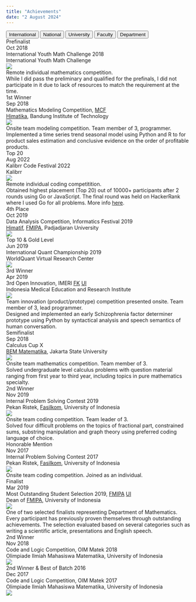 ---
title: "Achievements"
date: "2 August 2024"
---

```{=html}
<div class="tab">
  <button class="tablinks" onclick="openAch(event, 'intrntl')">International</button>
  <button class="tablinks" onclick="openAch(event, 'ntional')">National</button>
  <button class="tablinks" onclick="openAch(event, 'univsty')">University</button>
  <button class="tablinks" onclick="openAch(event, 'faculty')" id="defaultOpen">Faculty</button>
  <button class="tablinks" onclick="openAch(event, 'dprtmnt')">Department</button>
</div>

<!--
WIP: Sorting
  <div id="sort-buttons">
    <div class="dropdown">
      <button class="dropbtn">Sort</button>
      <div class="dropdown-content">
        <a href="#" onclick="sortAch('date', 'asc')">Date Ascending</a>
        <a href="#" onclick="sortAch('date', 'desc')">Date Descending</a>
        <a href="#" onclick="sortAch('placement', 'asc')">Placement Ascending</a>
        <a href="#" onclick="sortAch('placement', 'desc')">Placement Descending</a>
      </div>
    </div>
  </div>
-->

<!-- Achievements at International/Multinational Level -->
<div id="intrntl" class="tabcontent">
  <div class="achievement-card" onclick="toggleDropdown(this)">
    <div class="achievement-header">
      <div class="achievement-placement" place="Nth">Prefinalist</div>
      <div class="achievement-date">Oct 2018</div>
    </div>
    <div class="achievement-event">International Youth Math Challenge 2018</div>
    <div class="achievement-issuer">International Youth Math Challenge</div>
    <img class="achievement-logo" src="../images/IYMC.png">
    <div class="achievement-dropdown">
      <div class="achievement-arrangement">Remote individual mathematics competition.</div>
      <div class="achievement-details">While I did pass the preliminary and qualified for the prefinals, I did not participate in it due to lack of resources to match the requirement at the time.</div>
    </div>
  </div>

  <div class="achievement-card" onclick="toggleDropdown(this)">
    <div class="achievement-header">
      <div class="achievement-placement" place="1st">1st Winner</div>
      <div class="achievement-date">Sep 2018</div>
    </div>
    <div class="achievement-event">Mathematics Modeling Competition, <span title="Mathematical Challenge Festival"><u style="cursor:help">MCF</u></span></div>
    <div class="achievement-issuer"><span title="Mathematics Student Union"><u style="cursor:help">Himatika</u></span>, Bandung Institute of Technology</div>
    <img class="achievement-logo" src="../images/MMC_MCF.png">
    <div class="achievement-dropdown">
      <div class="achievement-arrangement">Onsite team modeling competition. Team member of 3, programmer.</div>
      <div class="achievement-details">Implemented a time series trend seasonal model using Python and R to for product sales estimation and conclusive evidence on the order of profitable products.</div>
    </div>
  </div>
</div>

<!-- Achievements at National Level -->
<div id="ntional" class="tabcontent">
  <div class="achievement-card" onclick="toggleDropdown(this)">
    <div class="achievement-header">
      <div class="achievement-placement" place="1st">Top 20</div>
      <div class="achievement-date">Aug 2022</div>
    </div>
    <div class="achievement-event">Kalibrr Code Festival 2022</div>
    <div class="achievement-issuer">Kalibrr</div>
    <img class="achievement-logo" src="https://encrypted-tbn0.gstatic.com/images?q=tbn:ANd9GcRmz0BPyUdwR2G8kBWRLlFTI4jN8qbUNftSig&s">
    <div class="achievement-dropdown">
      <div class="achievement-arrangement">Remote individual coding competitition.</div>
      <div class="achievement-details">Obtained highest placement (Top 20) out of 10000+ participants after 2 rounds using Go or JavaScript. The final round was held on HackerRank where I used Go for all problems. More info <a href="https://jobseeker.kalibrr.com/c/kalibrr-ph/jobs/208052/kompetisi-coding-kalibrr-codefest">here</a>.</div>
    </div>
  </div>

  <div class="achievement-card no-dropdown">
    <div class="achievement-header">
      <div class="achievement-placement" place="Nth">4th Place</div>
      <div class="achievement-date">Oct 2019</div>
    </div>
    <div class="achievement-event">Data Analysis Competition, Informatics Festival 2019</div>
    <div class="achievement-issuer"><span title="Informatics Engineering Student Union"><u style="cursor:help">Himatif</u></span>, <span title="Faculty of Mathematics and Natural Sciences"><u style="cursor:help">FMIPA</u></span>, Padjadjaran University</div>
    <img class="achievement-logo" src="../images/IFest-2019.png">
  </div>

  <div class="achievement-card no-dropdown">
    <div class="achievement-header">
      <div class="achievement-placement" place="Nth">Top 10 & Gold Level</div>
      <div class="achievement-date">Jun 2019</div>
    </div>
    <div class="achievement-event">International Quant Championship 2019</div>
    <div class="achievement-issuer">WorldQuant Virtual Research Center</div>
    <img class="achievement-logo" src="../images/IQC-2019.png">
  </div>

  <div class="achievement-card" onclick="toggleDropdown(this)">
    <div class="achievement-header">
      <div class="achievement-placement" place="3rd">3rd Winner</div>
      <div class="achievement-date">Apr 2019</div>
    </div>
    <div class="achievement-event">3rd Open Innovation, IMERI <span title="Faculty of Medicine"><u style="cursor:help">FK</u></span><span title="University of Indonesia"> <u style="cursor:help">UI</u></span></div>
    <div class="achievement-issuer">Indonesia Medical Education and Research Institute</div>
    <img class="achievement-logo" src="../images/IMERI.png">
    <div class="achievement-dropdown">
      <div class="achievement-arrangement">Team innovation (product/prototype) competition presented onsite. Team member of 3, lead programmer.</div>
      <div class="achievement-details">Designed and implemented an early Schizophrenia factor determiner prototype using Python by syntactical analysis and speech semantics of human conversation.</div>
    </div>
  </div>

  <div class="achievement-card" onclick="toggleDropdown(this)">
    <div class="achievement-header">
      <div class="achievement-placement" place="Nth">Semifinalist</div>
      <div class="achievement-date">Sep 2018</div>
    </div>
    <div class="achievement-event">Calculus Cup X</div>
    <div class="achievement-issuer"><span title="Mathematics Student Executive Board"><u style="cursor:help">BEM Matematika</u></span>, Jakarta State University</div>
    <img class="achievement-logo" src="../images/Calculus_Cup.png">
    <div class="achievement-dropdown">
      <div class="achievement-arrangement">Onsite team mathematics competition. Team member of 3.</div>
      <div class="achievement-details">Solved undergraduate level calculus problems with question material ranging from first year to third year, including topics in pure mathematics specialty.</div>
    </div>
  </div>
</div>

<!-- Achievements at University Level -->
<div id="univsty" class="tabcontent">
  <div class="achievement-card" onclick="toggleDropdown(this)">
    <div class="achievement-header">
      <div class="achievement-placement" place="2nd">2nd Winner</div>
      <div class="achievement-date">Nov 2019</div>
    </div>
    <div class="achievement-event">Internal Problem Solving Contest 2019</div>
    <div class="achievement-issuer">Pekan Ristek, <span title="Faculty of Computer Science"><u style="cursor:help">Fasilkom</u></span>, University of Indonesia</div>
    <img class="achievement-logo" src="https://www.ristek.cs.ui.ac.id/icons/favicon/android-chrome-512x512.png">
    <div class="achievement-dropdown">
      <div class="achievement-arrangement">Onsite team coding competition. Team leader of 3.</div>
      <div class="achievement-details">Solved four difficult problems on the topics of fractional part, constrained sums, substring manipulation and graph theory using preferred coding language of choice.</div>
    </div>
  </div>

  <div class="achievement-card" onclick="toggleDropdown(this)">
    <div class="achievement-header">
      <div class="achievement-placement" place="Nth">Honorable Mention</div>
      <div class="achievement-date">Nov 2017</div>
    </div>
    <div class="achievement-event">Internal Problem Solving Contest 2017</div>
    <div class="achievement-issuer">Pekan Ristek, <span title="Faculty of Computer Science"><u style="cursor:help">Fasilkom</u></span>, University of Indonesia</div>
    <img class="achievement-logo" src="https://www.ristek.cs.ui.ac.id/icons/favicon/android-chrome-512x512.png">
    <div class="achievement-dropdown">
      <div class="achievement-arrangement">Onsite team coding competition. Joined as an individual.</div>
    </div>
  </div>
</div>

<!-- Achievements at Faculty Level -->
<div id="faculty" class="tabcontent">
  <div class="achievement-card" onclick="toggleDropdown(this)">
    <div class="achievement-header">
      <div class="achievement-placement" place="Nth">Finalist</div>
      <div class="achievement-date">Mar 2019</div>
    </div>
    <div class="achievement-event">Most Outstanding Student Selection 2019, <span title="Faculty of Mathematics and Natural Sciences"><u style="cursor:help">FMIPA</u></span> <span title="University of Indonesia"><u style="cursor:help">UI</u></span></div>
    <div class="achievement-issuer">Dean of <span title="Faculty of Mathematics and Natural Sciences"><u style="cursor:help">FMIPA</u></span>, University of Indonesia</div>
    <img class="achievement-logo" src="../images/FMIPAUI.png">
    <div class="achievement-dropdown">
      <div class="achievement-details">One of two selected finalists representing Department of Mathematics. Every participant has previously proven themselves through outstanding achievements. The selection evaluated based on several categories such as writing a scientific article, presentations and English speech.</div>
    </div>
  </div>
</div>

<!-- Achievements at Department Level -->
<div id="dprtmnt" class="tabcontent">
  <div class="achievement-card no-dropdown">
    <div class="achievement-header">
      <div class="achievement-placement" place="2nd">2nd Winner</div>
      <div class="achievement-date">Nov 2018</div>
    </div>
    <div class="achievement-event">Code and Logic Competition, OIM Matek 2018</div>
    <div class="achievement-issuer">Olimpiade Ilmiah Mahasiswa Matematika, University of Indonesia</div>
    <img class="achievement-logo" src="../images/OIM_Matek-2018.png">
  </div>

  <div class="achievement-card no-dropdown">
    <div class="achievement-header">
      <div class="achievement-placement" place="2nd">2nd Winner & Best of Batch 2016</div>
      <div class="achievement-date">Dec 2017</div>
    </div>
    <div class="achievement-event">Code and Logic Competition, OIM Matek 2017</div>
    <div class="achievement-issuer">Olimpiade Ilmiah Mahasiswa Matematika, University of Indonesia</div>
    <img class="achievement-logo" src="../images/OIM_Matek-2017.png">
  </div>
</div>

<script>
  document.addEventListener("DOMContentLoaded", function() {
    document.getElementById("defaultOpen").click();
  });

  function openAch(event, achCat) {
    var idx, tabcontent, tablinks;

    tabcontent = document.getElementsByClassName("tabcontent");
    for (idx = 0; idx < tabcontent.length; idx++) {
      tabcontent[idx].style.display = 'none';
    }

    tablinks = document.getElementsByClassName("tablinks");
    for (idx = 0; idx < tablinks.length; idx++) {
      tablinks[idx].className = tablinks[idx].className.replace(' active', '');
    }

    document.getElementById(achCat).style.display = "block";
    event.currentTarget.className += ' active';

    // Reset the animation
    resetAnimation(achCat);
  }

  function resetAnimation(achCat) {
    const cards = document.querySelectorAll(`#${achCat} .achievement-card`);
    let delay = 0;

    const observer = new IntersectionObserver(entries => {
      entries.forEach(entry => {
        if (entry.isIntersecting) {
          entry.target.style.animationDelay = `${delay}s`;
          entry.target.classList.add('visible');
          delay += 0.5; // Increment delay for the next card
          observer.unobserve(entry.target); // Stop observing once it has been animated
        } else {
          delay = 0; // Reset delay for non-visible cards
        }
      });
    }, {
      threshold: 0.1
    });

    cards.forEach(card => {
      card.classList.remove('visible');
      observer.observe(card);
    });
  }

  function toggleDropdown(cardElement) {
    // Close all other dropdowns
    document.querySelectorAll(".achievement-card").forEach(card => {
      if (card !== cardElement) {
        card.classList.remove('active');
      }
    });

    // Toggle the clicked dropdown
    cardElement.classList.toggle('active');
  }

/*
WIP: Sorting
  function sortAch(criteria) {
    const tabcontent = document.querySelectorAll('.tabcontent');
    tabcontent.forEach(content => {
      const cards = Array.from(content.getElementsByClassName('achievement-card'));

      cards.sort((a, b) => {
        if (criteria === 'date') {
          const dateA = new Date(a.querySelector('.achievement-date').textContent);
          const dateB = new Date(b.querySelector('.achievement-date').textContent);
          return dateA - dateB;
        } else if (criteria === 'placement') {
          const placementA = a.querySelector('.achievement-placement').textContent;
          const placementB = b.querySelector('.achievement-placement').textContent;
          return getPlacementValue(placementA) - getPlacementValue(placementB);
        }
    });

    cards.forEach(card => content.appendChild(card));
    });
  }

  function getPlacementValue(placement) {
    if (placement === '1st') return 1;
    if (placement === '2nd') return 2;
    if (placement === '3rd') return 3;
    return 4;
  }
*/
</script>
```